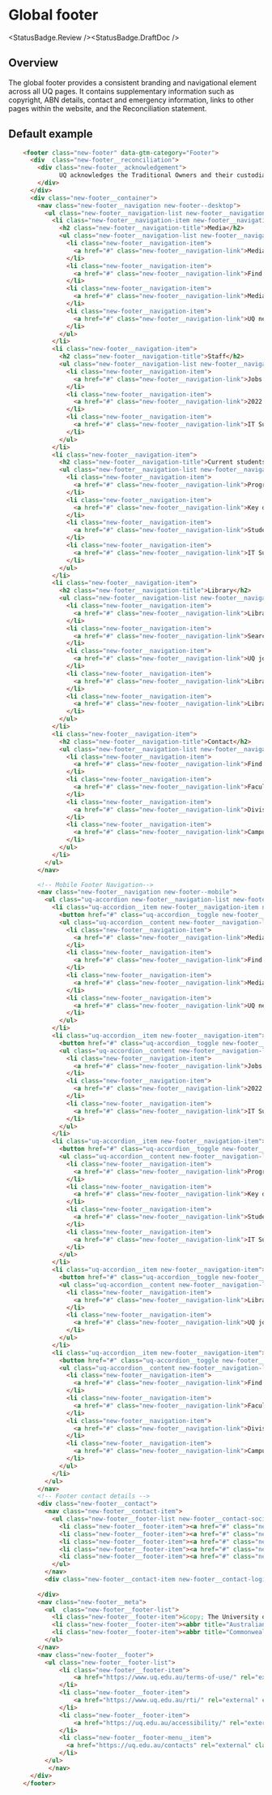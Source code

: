
# Global footer

<StatusBadge.Review /><StatusBadge.DraftDoc />

## Overview

The global footer provides a consistent branding and navigational element across all UQ pages. It contains supplementary information such as copyright, ABN details, contact and emergency information, links to other pages within the website, and the Reconciliation statement.

## Default example

<Canvas withSource="none" withToolbar>
  <Story height={339} id="components-new-footer--new-footer" />
</Canvas>

```html
    <footer class="new-footer" data-gtm-category="Footer">
      <div  class="new-footer__reconciliation">
        <div class="new-footer__acknowledgement">
              UQ acknowledges the Traditional Owners and their custodianship of the lands on which UQ is situated. &mdash; <a href="https://about.uq.edu.au/reconciliation" class="new-footer__link">Reconciliation statement</a>
        </div>
      </div>
      <div class="new-footer__container">
        <nav class="new-footer__navigation new-footer--desktop">
          <ul class="new-footer__navigation-list new-footer__navigation-level-1">
            <li class="new-footer__navigation-item new-footer__navigation--is-open">
              <h2 class="new-footer__navigation-title">Media</h2>
              <ul class="new-footer__navigation-list new-footer__navigation-level-2">
                <li class="new-footer__navigation-item">
                  <a href="#" class="new-footer__navigation-link">Media team contacts</a>
                </li>
                <li class="new-footer__navigation-item">
                  <a href="#" class="new-footer__navigation-link">Find a subject matter expert</a>
                </li>
                <li class="new-footer__navigation-item">
                  <a href="#" class="new-footer__navigation-link">Media pack downloads</a>
                </li>
                <li class="new-footer__navigation-item">
                  <a href="#" class="new-footer__navigation-link">UQ news</a>
                </li>
              </ul>
            </li>
            <li class="new-footer__navigation-item">
              <h2 class="new-footer__navigation-title">Staff</h2>
              <ul class="new-footer__navigation-list new-footer__navigation-level-2">
                <li class="new-footer__navigation-item">
                  <a href="#" class="new-footer__navigation-link">Jobs at UQ</a>
                </li>
                <li class="new-footer__navigation-item">
                  <a href="#" class="new-footer__navigation-link">2022 strategic plan consultation</a>
                </li>
                <li class="new-footer__navigation-item">
                  <a href="#" class="new-footer__navigation-link">IT Supoort</a>
                </li>
              </ul>
            </li>
            <li class="new-footer__navigation-item">
              <h2 class="new-footer__navigation-title">Current students</h2>
              <ul class="new-footer__navigation-list new-footer__navigation-level-2">
                <li class="new-footer__navigation-item">
                  <a href="#" class="new-footer__navigation-link">Program and courses</a>
                </li>
                <li class="new-footer__navigation-item">
                  <a href="#" class="new-footer__navigation-link">Key dates</a>
                </li>
                <li class="new-footer__navigation-item">
                  <a href="#" class="new-footer__navigation-link">Student support</a>
                </li>
                <li class="new-footer__navigation-item">
                  <a href="#" class="new-footer__navigation-link">IT Supoort</a>
                </li>
              </ul>
            </li>
            <li class="new-footer__navigation-item">
              <h2 class="new-footer__navigation-title">Library</h2>
              <ul class="new-footer__navigation-list new-footer__navigation-level-2">
                <li class="new-footer__navigation-item">
                  <a href="#" class="new-footer__navigation-link">Library services</a>
                </li>
                <li class="new-footer__navigation-item">
                  <a href="#" class="new-footer__navigation-link">Search catalogue</a>
                </li>
                <li class="new-footer__navigation-item">
                  <a href="#" class="new-footer__navigation-link">UQ journals</a>
                </li>
                <li class="new-footer__navigation-item">
                  <a href="#" class="new-footer__navigation-link">Library hours</a>
                </li>
                <li class="new-footer__navigation-item">
                  <a href="#" class="new-footer__navigation-link">Library contacts</a>
                </li>
              </ul>
            </li>
            <li class="new-footer__navigation-item">
              <h2 class="new-footer__navigation-title">Contact</h2>
              <ul class="new-footer__navigation-list new-footer__navigation-level-2">
                <li class="new-footer__navigation-item">
                  <a href="#" class="new-footer__navigation-link">Find a researcher</a>
                </li>
                <li class="new-footer__navigation-item">
                  <a href="#" class="new-footer__navigation-link">Faculties, schools, institutes and centres</a>
                </li>
                <li class="new-footer__navigation-item">
                  <a href="#" class="new-footer__navigation-link">Divisions and departments</a>
                </li>
                <li class="new-footer__navigation-item">
                  <a href="#" class="new-footer__navigation-link">Campus maps and facilities</a>
                </li>
              </ul>
            </li>
          </ul>
        </nav>

        <!-- Mobile Footer Navigation-->
        <nav class="new-footer__navigation new-footer--mobile">
          <ul class="uq-accordion new-footer__navigation-list new-footer__navigation-level-1">
            <li class="uq-accordion__item new-footer__navigation-item new-footer__navigation--is-open">
              <button href="#" class="uq-accordion__toggle new-footer__navigation-toggle">Media</button>
              <ul class="uq-accordion__content new-footer__navigation-list new-footer__navigation-level-2">
                <li class="new-footer__navigation-item">
                  <a href="#" class="new-footer__navigation-link">Media team contacts</a>
                </li>
                <li class="new-footer__navigation-item">
                  <a href="#" class="new-footer__navigation-link">Find a subject matter expert</a>
                </li>
                <li class="new-footer__navigation-item">
                  <a href="#" class="new-footer__navigation-link">Media pack downloads</a>
                </li>
                <li class="new-footer__navigation-item">
                  <a href="#" class="new-footer__navigation-link">UQ news</a>
                </li>
              </ul>
            </li>
            <li class="uq-accordion__item new-footer__navigation-item">
              <button href="#" class="uq-accordion__toggle new-footer__navigation-toggle">Staff</button>
              <ul class="uq-accordion__content new-footer__navigation-list new-footer__navigation-level-2">
                <li class="new-footer__navigation-item">
                  <a href="#" class="new-footer__navigation-link">Jobs at UQ</a>
                </li>
                <li class="new-footer__navigation-item">
                  <a href="#" class="new-footer__navigation-link">2022 strategic plan consultation</a>
                </li>
                <li class="new-footer__navigation-item">
                  <a href="#" class="new-footer__navigation-link">IT Supoort</a>
                </li>
              </ul>
            </li>
            <li class="uq-accordion__item new-footer__navigation-item">
              <button href="#" class="uq-accordion__toggle new-footer__navigation-toggle">Current students</button>
              <ul class="uq-accordion__content new-footer__navigation-list new-footer__navigation-level-2">
                <li class="new-footer__navigation-item">
                  <a href="#" class="new-footer__navigation-link">Program and courses</a>
                </li>
                <li class="new-footer__navigation-item">
                  <a href="#" class="new-footer__navigation-link">Key dates</a>
                </li>
                <li class="new-footer__navigation-item">
                  <a href="#" class="new-footer__navigation-link">Student support</a>
                </li>
                <li class="new-footer__navigation-item">
                  <a href="#" class="new-footer__navigation-link">IT Supoort</a>
                </li>
              </ul>
            </li>
            <li class="uq-accordion__item new-footer__navigation-item">
              <button href="#" class="uq-accordion__toggle new-footer__navigation-toggle">Library</button>
              <ul class="uq-accordion__content new-footer__navigation-list new-footer__navigation-level-2">
                <li class="new-footer__navigation-item">
                  <a href="#" class="new-footer__navigation-link">Library services</a>
                </li>
                <li class="new-footer__navigation-item">
                  <a href="#" class="new-footer__navigation-link">UQ journals</a>
                </li>
              </ul>
            </li>
            <li class="uq-accordion__item new-footer__navigation-item">
              <button href="#" class="uq-accordion__toggle new-footer__navigation-toggle">Contact</button>
              <ul class="uq-accordion__content new-footer__navigation-list new-footer__navigation-level-2">
                <li class="new-footer__navigation-item">
                  <a href="#" class="new-footer__navigation-link">Find a researcher</a>
                </li>
                <li class="new-footer__navigation-item">
                  <a href="#" class="new-footer__navigation-link">Faculties, schools, institutes and centres</a>
                </li>
                <li class="new-footer__navigation-item">
                  <a href="#" class="new-footer__navigation-link">Divisions and departments</a>
                </li>
                <li class="new-footer__navigation-item">
                  <a href="#" class="new-footer__navigation-link">Campus maps and facilities</a>
                </li>
              </ul>
            </li>
          </ul>
        </nav>
        <!-- Footer contact details -->
        <div class="new-footer__contact">   
          <nav class="new-footer__contact-item">
            <ul class="new-footer__footer-list new-footer__contact-social"> 
              <li class="new-footer__footer-item"><a href="#" class="new-footer__meta-icons--facebook new-footer__meta-icons"></a></li> 
              <li class="new-footer__footer-item"><a href="#" class="new-footer__meta-icons--linkedin new-footer__meta-icons"></a></li> 
              <li class="new-footer__footer-item"><a href="#" class="new-footer__meta-icons--twitter new-footer__meta-icons"></a></li>
              <li class="new-footer__footer-item"><a href="#" class="new-footer__meta-icons--youtube new-footer__meta-icons"></a></li>
              <li class="new-footer__footer-item"><a href="#" class="new-footer__meta-icons--instagram new-footer__meta-icons"></a></li>
            </ul>
          </nav> 
          <div class="new-footer__contact-item new-footer__contact-login"><a href="#" class="new-footer__link" onclick="gtag('event', 'click', {'event_category': 'UQ Footer', 'event_label': 'Web login'});">Web login</a></div>
       
        </div>
        <nav class="new-footer__meta">
          <ul  class="new-footer__footer-list">
            <li class="new-footer__footer-item">&copy; The University of Queensland</li>
            <li class="new-footer__footer-item"><abbr title="Australian Business Number">ABN</abbr>: 63 942 912 684 </li>
            <li class="new-footer__footer-item"><abbr title="Commonwealth Register of Institutions and Courses for Overseas Students">CRICOS</abbr> Provider No: <a class="new-footer__link" href="https://www.uq.edu.au/about/cricos-link" rel="external" onclick="gtag('event', 'click', {'event_category': 'UQ Footer', 'event_label': 'CRICOS'});">00025B</a></li>
          </ul>
        </nav>
        <nav class="new-footer__footer">
          <ul class="new-footer__footer-list">
              <li class="new-footer__footer-item">
                  <a href="https://www.uq.edu.au/terms-of-use/" rel="external" class="new-footer__link" onclick="gtag('event', 'click', {'event_category': 'UQ Footer', 'event_label': 'Privacy'});">Privacy &amp; Terms of use</a>
              </li>
              <li class="new-footer__footer-item">
                  <a href="https://www.uq.edu.au/rti/" rel="external" class="new-footer__link" onclick="gtag('event', 'click', {'event_category': 'UQ Footer', 'event_label': 'Right to information'});">Right to information</a>
              </li>
              <li class="new-footer__footer-item">
                  <a href="https://uq.edu.au/accessibility/" rel="external" class="new-footer__link" onclick="gtag('event', 'click', {'event_category': 'UQ Footer', 'event_label': 'Accessibility'});">Accessibility</a>
              </li>
              <li class="new-footer__footer-menu__item">
                <a href="https://uq.edu.au/contacts" rel="external" class="new-footer__link" onclick="gtag('event', 'click', {'event_category': 'UQ Footer', 'event_label': 'Feedback'});">Feedback</a>
              </li>
          </ul>
           </nav>
      </div>
    </footer>
```
